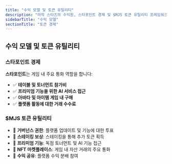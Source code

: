 ```yaml
---
title: "수익 모델 및 토큰 유틸리티"
description: "마작 스타즈의 수익원, 스타포인트 경제 및 $MJS 토큰 유틸리티 프레임워크에 대한 종합적인 개요"
sidebarTitle: "수익 모델"
sectionTitle: "토큰 경제"
---
```


## 수익 모델 및 토큰 유틸리티

### 스타포인트 경제
**스타포인트**는 게임 내 주요 통화 역할을 합니다:
- ✅ **테이블 및 토너먼트 참가비**
- ✅ **프리미엄 기능을 위한 AI 서비스 접근**
- ✅ **아바타 및 아이템 게임 내 구매**
- ✅ **플랫폼 활동에 대한 거래 수수료**

### $MJS 토큰 유틸리티
- 🎯 **거버넌스 권한**: 플랫폼 업데이트 및 기능에 대한 투표
- 🎯 **스테이킹 보상**: 스테이킹을 통해 추가 토큰 획득
- 🎯 **프리미엄 기능**: 독점 토너먼트 및 AI 기능 접근
- 🎯 **NFT 마켓플레이스**: 게임 내 자산 거래의 주요 통화
- 🎯 **수익 공유**: 플랫폼 수익 분배 참여